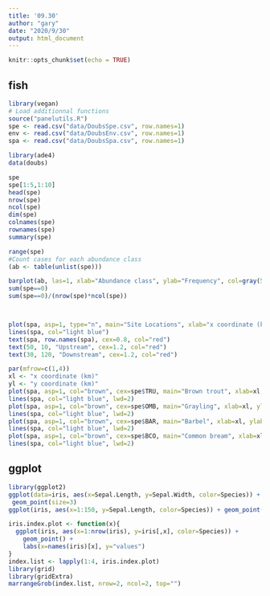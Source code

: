 ```yaml
---
title: '09.30'
author: "gary"
date: "2020/9/30"
output: html_document
---
```


```r
knitr::opts_chunk$set(echo = TRUE)
```

## fish
```r
library(vegan)
# Load additionnal functions
source("panelutils.R")
spe <- read.csv("data/DoubsSpe.csv", row.names=1)
env <- read.csv("data/DoubsEnv.csv", row.names=1)
spa <- read.csv("data/DoubsSpa.csv", row.names=1)

library(ade4)
data(doubs)

spe
spe[1:5,1:10]
head(spe)
nrow(spe)	
ncol(spe)		
dim(spe)
colnames(spe)		
rownames(spe)	
summary(spe)	

range(spe)
#Count cases for each abundance class
(ab <- table(unlist(spe)))

barplot(ab, las=1, xlab="Abundance class", ylab="Frequency", col=gray(5:0/5))
sum(spe==0)
sum(spe==0)/(nrow(spe)*ncol(spe))



plot(spa, asp=1, type="n", main="Site Locations", xlab="x coordinate (km)", ylab="y coordinate (km)")
lines(spa, col="light blue")
text(spa, row.names(spa), cex=0.8, col="red")
text(50, 10, "Upstream", cex=1.2, col="red")
text(30, 120, "Downstream", cex=1.2, col="red")

par(mfrow=c(1,4))
xl <- "x coordinate (km)"
yl <- "y coordinate (km)"
plot(spa, asp=1, col="brown", cex=spe$TRU, main="Brown trout", xlab=xl, ylab=yl) 
lines(spa, col="light blue", lwd=2)
plot(spa, asp=1, col="brown", cex=spe$OMB, main="Grayling", xlab=xl, ylab=yl)  
lines(spa, col="light blue", lwd=2)
plot(spa, asp=1, col="brown", cex=spe$BAR, main="Barbel", xlab=xl, ylab=yl)  
lines(spa, col="light blue", lwd=2)
plot(spa, asp=1, col="brown", cex=spe$BCO, main="Common bream", xlab=xl, ylab=yl) 
lines(spa, col="light blue", lwd=2)
```

## ggplot
```r
library(ggplot2)
ggplot(data=iris, aes(x=Sepal.Length, y=Sepal.Width, color=Species)) +
 geom_point(size=3)
ggplot(iris, aes(x=1:150, y=Sepal.Length, color=Species)) + geom_point()

iris.index.plot <- function(x){
  ggplot(iris, aes(x=1:nrow(iris), y=iris[,x], color=Species)) + 
    geom_point() +
    labs(x=names(iris)[x], y="values") 
}
index.list <- lapply(1:4, iris.index.plot)
library(grid)
library(gridExtra)
marrangeGrob(index.list, nrow=2, ncol=2, top="")
```


